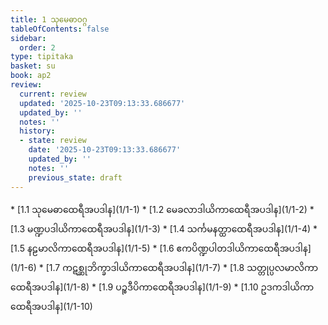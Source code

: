 ```yaml
---
title: 1 သုမေဓာဝဂ္ဂ
tableOfContents: false
sidebar:
  order: 2
type: tipitaka
basket: su
book: ap2
review:
  current: review
  updated: '2025-10-23T09:13:33.686677'
  updated_by: ''
  notes: ''
  history:
  - state: review
    date: '2025-10-23T09:13:33.686677'
    updated_by: ''
    notes: ''
    previous_state: draft
---
```



<ReviewStatus review={frontmatter.review} showDetails={true} />

<HypothesisAnnotation frontmatter={frontmatter} />

<DynamicBreadcrumb />



<TableOfContents book="ap2" section="1">
* [1.1 သုမေဓာထေရီအပဒါန](1/1-1)
* [1.2 မေခလာဒါယိကာထေရီအပဒါန](1/1-2)
* [1.3 မဏ္ဍပဒါယိကာထေရီအပဒါန](1/1-3)
* [1.4 သင်္ကမနတ္ထာထေရီအပဒါန](1/1-4)
* [1.5 နဠမာလိကာထေရီအပဒါန](1/1-5)
* [1.6 ဧကပိဏ္ဍပါတဒါယိကာထေရီအပဒါန](1/1-6)
* [1.7 ကဋစ္ဆုဘိက္ခာဒါယိကာထေရီအပဒါန](1/1-7)
* [1.8 သတ္တုပ္ပလမာလိကာထေရီအပဒါန](1/1-8)
* [1.9 ပဉ္စဒီပိကာထေရီအပဒါန](1/1-9)
* [1.10 ဥဒကဒါယိကာထေရီအပဒါန](1/1-10)
</TableOfContents>